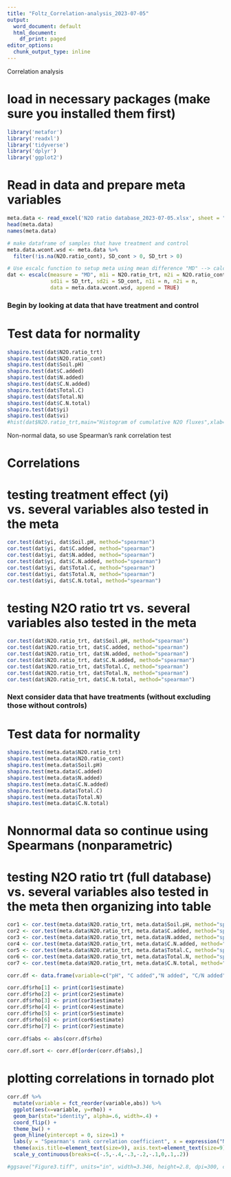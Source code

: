 ```yaml
---
title: "Foltz_Correlation-analysis_2023-07-05"
output:
  word_document: default
  html_document:
    df_print: paged
editor_options:
  chunk_output_type: inline
---
```


Correlation analysis

# load in necessary packages (make sure you installed them first)
```r
library('metafor')
library('readxl')
library('tidyverse')
library('dplyr')
library('ggplot2')
```

# Read in data and prepare meta variables
```r
meta.data <- read_excel('N2O ratio database_2023-07-05.xlsx', sheet = "database", na =  c("NA", "NR"))
head(meta.data)
names(meta.data)

# make dataframe of samples that have treatment and control
meta.data.wcont.wsd <- meta.data %>%
  filter(!is.na(N2O.ratio_cont), SD_cont > 0, SD_trt > 0)

# Use escalc function to setup meta using mean difference "MD" --> calculates yi and vi
dat <- escalc(measure = "MD", m1i = N2O.ratio_trt, m2i = N2O.ratio_cont,
              sd1i = SD_trt, sd2i = SD_cont, n1i = n, n2i = n,
              data = meta.data.wcont.wsd, append = TRUE)
```

### Begin by looking at data that have treatment and control
# Test data for normality 
```r
shapiro.test(dat$N2O.ratio_trt)
shapiro.test(dat$N2O.ratio_cont)
shapiro.test(dat$Soil.pH)
shapiro.test(dat$C.added)
shapiro.test(dat$N.added)
shapiro.test(dat$C.N.added)
shapiro.test(dat$Total.C)
shapiro.test(dat$Total.N)
shapiro.test(dat$C.N.total)
shapiro.test(dat$yi)
shapiro.test(dat$vi)
#hist(dat$N2O.ratio_trt,main="Histogram of cumulative N2O fluxes",xlab="N2O flux (kgN/ha)")
```
Non-normal data, so use Spearman's rank correlation test

# Correlations
# testing treatment effect (yi) vs. several variables also tested in the meta
```r
cor.test(dat$yi, dat$Soil.pH, method="spearman") 
cor.test(dat$yi, dat$C.added, method="spearman") 
cor.test(dat$yi, dat$N.added, method="spearman") 
cor.test(dat$yi, dat$C.N.added, method="spearman") 
cor.test(dat$yi, dat$Total.C, method="spearman") 
cor.test(dat$yi, dat$Total.N, method="spearman") 
cor.test(dat$yi, dat$C.N.total, method="spearman") 
```

# testing N2O ratio trt vs. several variables also tested in the meta
```r
cor.test(dat$N2O.ratio_trt, dat$Soil.pH, method="spearman") 
cor.test(dat$N2O.ratio_trt, dat$C.added, method="spearman") 
cor.test(dat$N2O.ratio_trt, dat$N.added, method="spearman") 
cor.test(dat$N2O.ratio_trt, dat$C.N.added, method="spearman") 
cor.test(dat$N2O.ratio_trt, dat$Total.C, method="spearman") 
cor.test(dat$N2O.ratio_trt, dat$Total.N, method="spearman") 
cor.test(dat$N2O.ratio_trt, dat$C.N.total, method="spearman") 
```

### Next consider data that have treatments (without excluding those without controls)
# Test data for normality 
```r
shapiro.test(meta.data$N2O.ratio_trt)
shapiro.test(meta.data$N2O.ratio_cont)
shapiro.test(meta.data$Soil.pH)
shapiro.test(meta.data$C.added)
shapiro.test(meta.data$N.added)
shapiro.test(meta.data$C.N.added)
shapiro.test(meta.data$Total.C)
shapiro.test(meta.data$Total.N)
shapiro.test(meta.data$C.N.total)
```

# Nonnormal data so continue using Spearmans (nonparametric)
# testing N2O ratio trt (full database) vs. several variables also tested in the meta then organizing into table
```r
cor1 <- cor.test(meta.data$N2O.ratio_trt, meta.data$Soil.pH, method="spearman") 
cor2 <- cor.test(meta.data$N2O.ratio_trt, meta.data$C.added, method="spearman") 
cor3 <- cor.test(meta.data$N2O.ratio_trt, meta.data$N.added, method="spearman") 
cor4 <- cor.test(meta.data$N2O.ratio_trt, meta.data$C.N.added, method="spearman") 
cor5 <- cor.test(meta.data$N2O.ratio_trt, meta.data$Total.C, method="spearman") 
cor6 <- cor.test(meta.data$N2O.ratio_trt, meta.data$Total.N, method="spearman") 
cor7 <- cor.test(meta.data$N2O.ratio_trt, meta.data$C.N.total, method="spearman") 

corr.df <- data.frame(variable=c("pH", "C added","N added", "C/N added", "Total C", "Total N", "Total C/N"), rho=1:7)

corr.df$rho[1] <- print(cor1$estimate)
corr.df$rho[2] <- print(cor2$estimate)
corr.df$rho[3] <- print(cor3$estimate)
corr.df$rho[4] <- print(cor4$estimate)
corr.df$rho[5] <- print(cor5$estimate)
corr.df$rho[6] <- print(cor6$estimate)
corr.df$rho[7] <- print(cor7$estimate)

corr.df$abs <- abs(corr.df$rho)

corr.df.sort <- corr.df[order(corr.df$abs),]
```

# plotting correlations in tornado plot

```r

corr.df %>%
  mutate(variable = fct_reorder(variable,abs)) %>%
  ggplot(aes(x=variable, y=rho)) +
  geom_bar(stat="identity", alpha=.6, width=.4) +
  coord_flip() +
  theme_bw() +
  geom_hline(yintercept = 0, size=1) +
  labs(y = "Spearman's rank correlation coefficient", x = expression("N"[2]*"O ratio vs.")) +
  theme(axis.title=element_text(size=9), axis.text=element_text(size=9)) +
  scale_y_continuous(breaks=c(-.5,-.4,-.3,-.2,-.1,0,.1,.2))

#ggsave("Figure3.tiff", units="in", width=3.346, height=2.8, dpi=300, compression = 'lzw')
```

